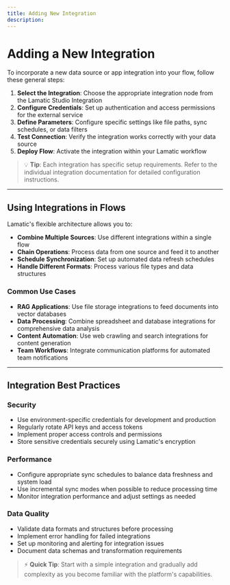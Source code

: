 ```yaml
---
title: Adding New Integration
description: 
---
```

# Adding a New Integration

To incorporate a new data source or app integration into your flow, follow these general steps:

1. **Select the Integration**: Choose the appropriate integration node from the Lamatic Studio Integration
2. **Configure Credentials**: Set up authentication and access permissions for the external service
3. **Define Parameters**: Configure specific settings like file paths, sync schedules, or data filters
4. **Test Connection**: Verify the integration works correctly with your data source
5. **Deploy Flow**: Activate the integration within your Lamatic workflow

> 💡 **Tip**: Each integration has specific setup requirements. Refer to the individual integration documentation for detailed configuration instructions.

---

## **Using Integrations in Flows**

Lamatic's flexible architecture allows you to:

- **Combine Multiple Sources**: Use different integrations within a single flow
- **Chain Operations**: Process data from one source and feed it to another
- **Schedule Synchronization**: Set up automated data refresh schedules
- **Handle Different Formats**: Process various file types and data structures

### **Common Use Cases**

- **RAG Applications**: Use file storage integrations to feed documents into vector databases
- **Data Processing**: Combine spreadsheet and database integrations for comprehensive data analysis
- **Content Automation**: Use web crawling and search integrations for content generation
- **Team Workflows**: Integrate communication platforms for automated team notifications

---

## **Integration Best Practices**

### **Security**
- Use environment-specific credentials for development and production
- Regularly rotate API keys and access tokens
- Implement proper access controls and permissions
- Store sensitive credentials securely using Lamatic's encryption

### **Performance**
- Configure appropriate sync schedules to balance data freshness and system load
- Use incremental sync modes when possible to reduce processing time
- Monitor integration performance and adjust settings as needed

### **Data Quality**
- Validate data formats and structures before processing
- Implement error handling for failed integrations
- Set up monitoring and alerting for integration issues
- Document data schemas and transformation requirements

> ⚡ **Quick Tip**: Start with a simple integration and gradually add complexity as you become familiar with the platform's capabilities.
